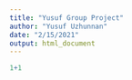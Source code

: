 ```yaml
---
title: "Yusuf Group Project"
author: "Yusuf Uzhunnan"
date: "2/15/2021"
output: html_document
---
```


```r
1+1
```

